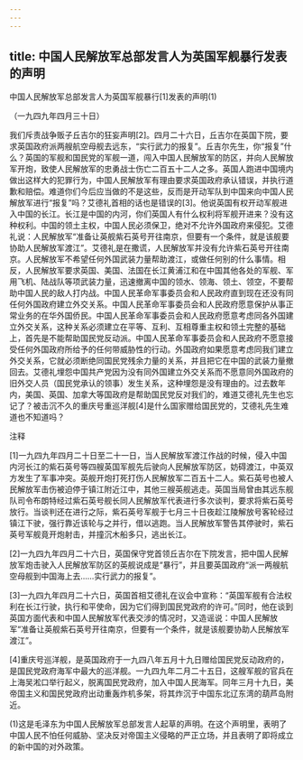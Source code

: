 ```yaml
---
---
---
```

title: 中国人民解放军总部发言人为英国军舰暴行发表的声明
---



中国人民解放军总部发言人为英国军舰暴行[1]发表的声明(1)


（一九四九年四月三十日）

我们斥责战争贩子丘吉尔的狂妄声明[2]。四月二十六日，丘吉尔在英国下院，要求英国政府派两艘航空母舰去远东，“实行武力的报复”。丘吉尔先生，你“报复”什么？英国的军舰和国民党的军舰一道，闯入中国人民解放军的防区，并向人民解放军开炮，致使人民解放军的忠勇战士伤亡二百五十二人之多。英国人跑进中国境内做出这样大的犯罪行为，中国人民解放军有理由要求英国政府承认错误，并执行道歉和赔偿。难道你们今后应当做的不是这些，反而是开动军队到中国来向中国人民解放军进行“报复”吗？艾德礼首相的话也是错误的[3]。他说英国有权开动军舰进入中国的长江。长江是中国的内河，你们英国人有什么权利将军舰开进来？没有这种权利。中国的领土主权，中国人民必须保卫，绝对不允许外国政府来侵犯。艾德礼说：人民解放军“准备让英舰紫石英号开往南京，但要有一个条件，就是该舰要协助人民解放军渡江”。艾德礼是在撒谎，人民解放军并没有允许紫石英号开往南京。人民解放军不希望任何外国武装力量帮助渡江，或做任何别的什么事情。相反，人民解放军要求英国、美国、法国在长江黄浦江和在中国其他各处的军舰、军用飞机、陆战队等项武装力量，迅速撤离中国的领水、领海、领土、领空，不要帮助中国人民的敌人打内战。中国人民革命军事委员会和人民政府直到现在还没有同任何外国政府建立外交关系。中国人民革命军事委员会和人民政府愿意保护从事正常业务的在华外国侨民。中国人民革命军事委员会和人民政府愿意考虑同各外国建立外交关系，这种关系必须建立在平等、互利、互相尊重主权和领土完整的基础上，首先是不能帮助国民党反动派。中国人民革命军事委员会和人民政府不愿意接受任何外国政府所给予的任何带威胁性的行动。外国政府如果愿意考虑同我们建立外交关系，它就必须断绝同国民党残余力量的关系，并且把它在中国的武装力量撤回去。艾德礼埋怨中国共产党因为没有同外国建立外交关系而不愿意同外国政府的旧外交人员（国民党承认的领事）发生关系，这种埋怨是没有理由的。过去数年内，美国、英国、加拿大等国政府是帮助国民党反对我们的，难道艾德礼先生也忘记了？被击沉不久的重庆号重巡洋舰[4]是什么国家赠给国民党的，艾德礼先生难道也不知道吗？

注释

[1]一九四九年四月二十日至二十一日，当人民解放军渡江作战的时候，侵入中国内河长江的紫石英号等四艘英国军舰先后驶向人民解放军防区，妨碍渡江，中英双方发生了军事冲突。英舰开炮打死打伤人民解放军二百五十二人。紫石英号也被人民解放军击伤被迫停于镇江附近江中，其他三艘英舰逃走。英国当局曾由其远东舰队司令布朗特经过紫石英号舰长同人民解放军代表进行多次谈判，要求将紫石英号放行。当谈判还在进行之际，紫石英号军舰于七月三十日夜趁江陵解放号客轮经过镇江下驶，强行靠近该轮与之并行，借以逃跑。当人民解放军警告其停驶时，紫石英号军舰竟开炮射击，并撞沉木船多只，逃出长江。



[2]一九四九年四月二十六日，英国保守党首领丘吉尔在下院发言，把中国人民解放军炮击驶入人民解放军防区的英舰说成是“暴行”，并且要英国政府“派一两艘航空母舰到中国海上去……实行武力的报复”。

[3]一九四九年四月二十六日，英国首相艾德礼在议会中宣称：“英国军舰有合法权利在长江行驶，执行和平使命，因为它们得到国民党政府的许可。”同时，他在谈到英国方面代表和中国人民解放军代表交涉的情况时，又造谣说：中国人民解放军“准备让英舰紫石英号开往南京，但要有一个条件，就是该舰要协助人民解放军渡江”。

[4]重庆号巡洋舰，是英国政府于一九四八年五月十九日赠给国民党反动政府的，是国民党政府海军中最大的巡洋舰。一九四九年二月二十五日，这艘军舰的官兵在上海吴淞口举行起义，脱离国民党政府，加入中国人民海军。同年三月十九日，美帝国主义和国民党政府出动重轰炸机多架，将其炸沉于中国东北辽东湾的葫芦岛附近。

(1)这是毛泽东为中国人民解放军总部发言人起草的声明。在这个声明里，表明了中国人民不怕任何威胁、坚决反对帝国主义侵略的严正立场，并且表明了即将成立的新中国的对外政策。